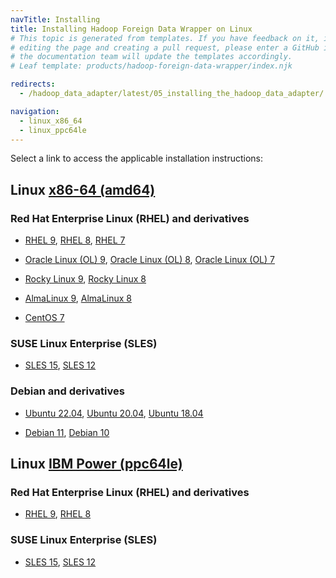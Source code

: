 ```yaml
---
navTitle: Installing
title: Installing Hadoop Foreign Data Wrapper on Linux
# This topic is generated from templates. If you have feedback on it, instead of
# editing the page and creating a pull request, please enter a GitHub issue and
# the documentation team will update the templates accordingly.
# Leaf template: products/hadoop-foreign-data-wrapper/index.njk

redirects:
  - /hadoop_data_adapter/latest/05_installing_the_hadoop_data_adapter/

navigation:
  - linux_x86_64
  - linux_ppc64le
---
```


Select a link to access the applicable installation instructions:

## Linux [x86-64 (amd64)](linux_x86_64)

### Red Hat Enterprise Linux (RHEL) and derivatives

- [RHEL 9](linux_x86_64/hadoop_rhel_9), [RHEL 8](linux_x86_64/hadoop_rhel_8), [RHEL 7](linux_x86_64/hadoop_rhel_7)

- [Oracle Linux (OL) 9](linux_x86_64/hadoop_rhel_9), [Oracle Linux (OL) 8](linux_x86_64/hadoop_rhel_8), [Oracle Linux (OL) 7](linux_x86_64/hadoop_rhel_7)

- [Rocky Linux 9](linux_x86_64/hadoop_other_linux_9), [Rocky Linux 8](linux_x86_64/hadoop_other_linux_8)

- [AlmaLinux 9](linux_x86_64/hadoop_other_linux_9), [AlmaLinux 8](linux_x86_64/hadoop_other_linux_8)

- [CentOS 7](linux_x86_64/hadoop_centos_7)

### SUSE Linux Enterprise (SLES)

- [SLES 15](linux_x86_64/hadoop_sles_15), [SLES 12](linux_x86_64/hadoop_sles_12)

### Debian and derivatives

- [Ubuntu 22.04](linux_x86_64/hadoop_ubuntu_22), [Ubuntu 20.04](linux_x86_64/hadoop_ubuntu_20), [Ubuntu 18.04](linux_x86_64/hadoop_ubuntu_18)

- [Debian 11](linux_x86_64/hadoop_debian_11), [Debian 10](linux_x86_64/hadoop_debian_10)

## Linux [IBM Power (ppc64le)](linux_ppc64le)

### Red Hat Enterprise Linux (RHEL) and derivatives

- [RHEL 9](linux_ppc64le/hadoop_rhel_9), [RHEL 8](linux_ppc64le/hadoop_rhel_8)

### SUSE Linux Enterprise (SLES)

- [SLES 15](linux_ppc64le/hadoop_sles_15), [SLES 12](linux_ppc64le/hadoop_sles_12)

